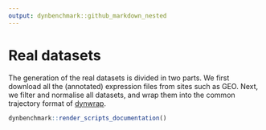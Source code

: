```yaml
---
output: dynbenchmark::github_markdown_nested
---
```


# Real datasets


The generation of the real datasets is divided in two parts. We first download all the (annotated) expression files from sites such as GEO. Next, we filter and normalise all datasets, and wrap them into the common trajectory format of [dynwrap](https://www.github.com/dynverse/dynwrap).

```r
dynbenchmark::render_scripts_documentation()
```

